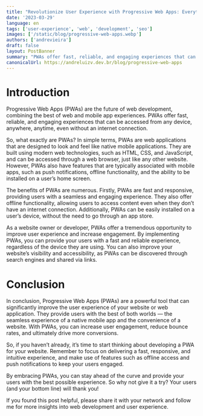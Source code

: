 ```yaml
---
title: "Revolutionize User Experience with Progressive Web Apps: Everything You Need to Know"
date: '2023-03-29'
language: en
tags: ['user-experience', 'web', 'development', 'seo']
images: ['/static/blog/progressive-web-apps.webp']
authors: ['andrevieira']
draft: false
layout: PostBanner
summary: "PWAs offer fast, reliable, and engaging experiences that can be accessed from any device, anywhere, anytime, even without an internet connection."
canonicalUrl: https://andreluizv.dev.br/blog/progressive-web-apps
---
```


# Introduction
Progressive Web Apps (PWAs) are the future of web development, combining the best of web and mobile app experiences. PWAs offer fast, reliable, and engaging experiences that can be accessed from any device, anywhere, anytime, even without an internet connection.

So, what exactly are PWAs? In simple terms, PWAs are web applications that are designed to look and feel like native mobile applications. They are built using modern web technologies, such as HTML, CSS, and JavaScript, and can be accessed through a web browser, just like any other website. However, PWAs also have features that are typically associated with mobile apps, such as push notifications, offline functionality, and the ability to be installed on a user’s home screen.

The benefits of PWAs are numerous. Firstly, PWAs are fast and responsive, providing users with a seamless and engaging experience. They also offer offline functionality, allowing users to access content even when they don’t have an internet connection. Additionally, PWAs can be easily installed on a user’s device, without the need to go through an app store.

As a website owner or developer, PWAs offer a tremendous opportunity to improve user experience and increase engagement. By implementing PWAs, you can provide your users with a fast and reliable experience, regardless of the device they are using. You can also improve your website’s visibility and accessibility, as PWAs can be discovered through search engines and shared via links.

# Conclusion
In conclusion, Progressive Web Apps (PWAs) are a powerful tool that can significantly improve the user experience of your website or web application. They provide users with the best of both worlds — the seamless experience of a native mobile app and the convenience of a website. With PWAs, you can increase user engagement, reduce bounce rates, and ultimately drive more conversions.

So, if you haven’t already, it’s time to start thinking about developing a PWA for your website. Remember to focus on delivering a fast, responsive, and intuitive experience, and make use of features such as offline access and push notifications to keep your users engaged.

By embracing PWAs, you can stay ahead of the curve and provide your users with the best possible experience. So why not give it a try? Your users (and your bottom line) will thank you!

If you found this post helpful, please share it with your network and follow me for more insights into web development and user experience.